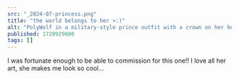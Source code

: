 ```yaml
---
src: "_2024-07-princess.png"
title: "the world belongs to her >:)"
alt: "PolyWolf in a military-style prince outfit with a crown on her head, sassily sticking her tongue out at the viewer"
published: 1720929600
tags: []
---
```


I was fortunate enough to be able to commission <InstagramLink username="stars_upon_stars" /> for this one!! I love all her art, she makes me look so cool...
